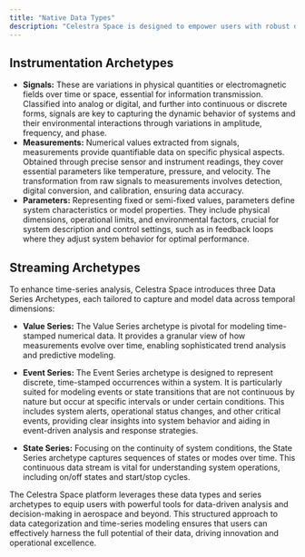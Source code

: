 ```yaml
---
title: "Native Data Types"
description: "Celestra Space is designed to empower users with robust data handling and analysis capabilities, tailored specifically for the complex dynamics of aerospace environments. This section provides an overview of the core data types and time-series models utilized within the Celestra Space platform."
---
```


## Instrumentation Archetypes

- **Signals:** These are variations in physical quantities or electromagnetic fields over time or space, essential for information transmission. Classified into analog or digital, and further into continuous or discrete forms, signals are key to capturing the dynamic behavior of systems and their environmental interactions through variations in amplitude, frequency, and phase.
- **Measurements:** Numerical values extracted from signals, measurements provide quantifiable data on specific physical aspects. Obtained through precise sensor and instrument readings, they cover essential parameters like temperature, pressure, and velocity. The transformation from raw signals to measurements involves detection, digital conversion, and calibration, ensuring data accuracy.
- **Parameters:** Representing fixed or semi-fixed values, parameters define system characteristics or model properties. They include physical dimensions, operational limits, and environmental factors, crucial for system description and control settings, such as in feedback loops where they adjust system behavior for optimal performance.

## Streaming Archetypes

To enhance time-series analysis, Celestra Space introduces three Data Series Archetypes, each tailored to capture and model data across temporal dimensions:

- **Value Series:** The Value Series archetype is pivotal for modeling time-stamped numerical data. It provides a granular view of how measurements evolve over time, enabling sophisticated trend analysis and predictive modeling.

- **Event Series:** The Event Series archetype is designed to represent discrete, time-stamped occurrences within a system. It is particularly suited for modeling events or state transitions that are not continuous by nature but occur at specific intervals or under certain conditions. This includes system alerts, operational status changes, and other critical events, providing clear insights into system behavior and aiding in event-driven analysis and response strategies.

- **State Series:** Focusing on the continuity of system conditions, the State Series archetype captures sequences of states or modes over time. This continuous data stream is vital for understanding system operations, including on/off states and start/stop cycles.

The Celestra Space platform leverages these data types and series archetypes to equip users with powerful tools for data-driven analysis and decision-making in aerospace and beyond. This structured approach to data categorization and time-series modeling ensures that users can effectively harness the full potential of their data, driving innovation and operational excellence.
